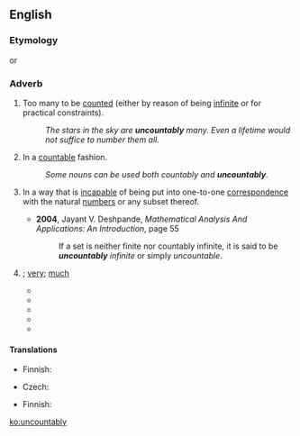 ==English==

===Etymology===
{{suffix|uncountable|ly}} or {{prefix|un|countably}}

===Adverb===
{{en-adv|-}}

# Too many to be [[count]]ed (either by reason of being [[infinite]] or for practical constraints).
#: ''The stars in the sky are '''uncountably''' many. Even a lifetime would not suffice to number them all.''
# {{grammar}} In a [[countable]] fashion.
#: ''Some nouns can be used both countably and '''uncountably'''.''
# {{mathematics}} In a way that is [[incapable]] of being put into one-to-one [[correspondence]] with the natural [[number]]s or any subset thereof.
#* '''2004''', Jayant V. Deshpande, ''Mathematical Analysis And Applications: An Introduction'', page 55
#*: If a set is neither finite nor countably infinite, it is said to be '''''uncountably''' infinite'' or simply ''uncountable''.
# {{non-gloss definition|Used as a general intensifier of amounts and quantities}}; [[very]]; [[much]]
#* {{quote-news|title=Systems Easily Tripped in Error Bring Death in a Lake, Warning Us of...|work=Los Angeles Times|date=Jul 6|year=1988|passage=And the dimensions of death that can result from such systems tripped in error, or through misperceptions of reality, are '''uncountably''' greater than those}}
#* {{quote-news|title=Unplugging A Diverse Bit Of Cable TV|work=New York Times|date=Sep 20|year=1990|passage=a host of other producers fear that a vital link to New York's '''uncountably''' diverse populations is about to be cut.}}
#* {{quote-news|title=Vapors And Serenity|work=Newsweek|date=Dec 29|year=1997|passage=And the memory of man runneth not to a year when there was an episode of disproportion comparable to the planet-wide vapors occasioned by one of the year's '''uncountably''' numerous automobile accidents, this one in Paris.}}
#* {{quote-book|section=Orality in Politics|title=Technology, Literacy and the Evolution of Society|page=185|author=Geoffrey Hawthorn|coauthors=David R. Olson, Michael Cole, editors|year=2006|passage=and the sheer quantity of material is '''uncountably''' greater}}
#* {{quote-news|title=Hippie and redneck show is equal parts insane, inane|work=Boston Globe|date=Jan 17|year=2007|passage=Stories of road travel in the United States have taken '''uncountably''' many forms, from John Steinbeck's "Travels With Charley" and Jack Kerouac's "On the Road" to "Little Miss Sunshine".}}

====Translations====
{{trans-top|too many to be counted}}
* Finnish: {{t-|fi|lukemattoman}}
{{trans-mid}}
{{trans-bottom}}

{{trans-top|in mathematics}}
* Czech: {{t-|cs|nespočetně}}
{{trans-mid}}
* Finnish: {{t-|fi|numeroitumattomasti}}
{{trans-bottom}}

[[ko:uncountably]]